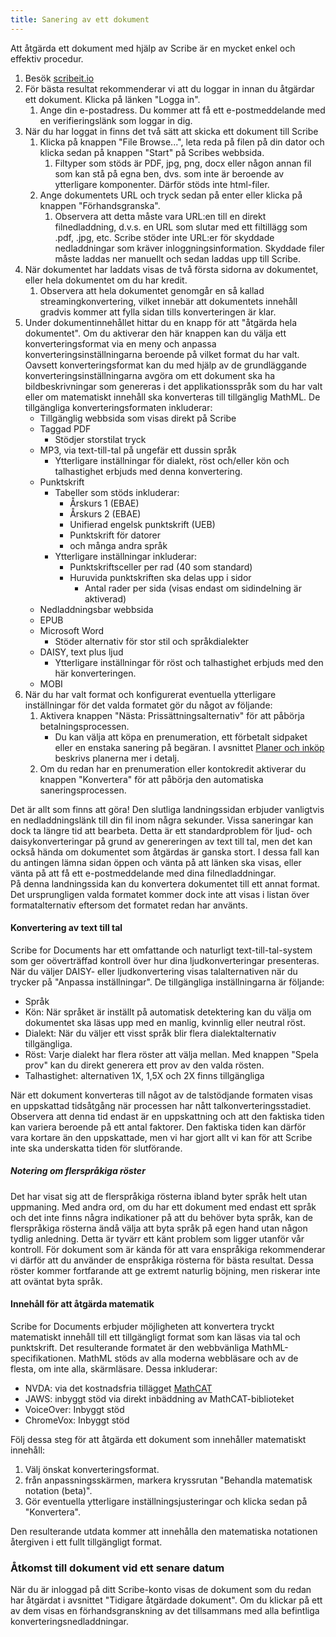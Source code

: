 ```yaml
---
title: Sanering av ett dokument
---
```



Att åtgärda ett dokument med hjälp av Scribe är en mycket enkel och effektiv procedur.
1. Besök [scribeit.io](https://scribeit.io)
1. För bästa resultat rekommenderar vi att du loggar in innan du åtgärdar ett dokument. Klicka på länken "Logga in".
    1. Ange din e-postadress. Du kommer att få ett e-postmeddelande med en verifieringslänk som loggar in dig.
1. När du har loggat in finns det två sätt att skicka ett dokument till Scribe
    1. Klicka på knappen "File Browse...", leta reda på filen på din dator och klicka sedan på knappen "Start" på Scribes webbsida.
        1. Filtyper som stöds är PDF, jpg, png, docx eller någon annan fil som kan stå på egna ben, dvs. som inte är beroende av ytterligare komponenter. Därför stöds inte html-filer.
    1. Ange dokumentets URL och tryck sedan på enter eller klicka på knappen "Förhandsgranska".
        1. Observera att detta måste vara URL:en till en direkt filnedladdning, d.v.s. en URL som slutar med ett filtillägg som .pdf, .jpg, etc. Scribe stöder inte URL:er för skyddade nedladdningar som kräver inloggningsinformation. Skyddade filer måste laddas ner manuellt och sedan laddas upp till Scribe.
1. När dokumentet har laddats visas de två första sidorna av dokumentet, eller hela dokumentet om du har kredit.
    1. Observera att hela dokumentet genomgår en så kallad streamingkonvertering, vilket innebär att dokumentets innehåll gradvis kommer att fylla sidan tills konverteringen är klar.
1. Under dokumentinnehållet hittar du en knapp för att "åtgärda hela dokumentet". Om du aktiverar den här knappen kan du välja ett konverteringsformat via en meny och anpassa konverteringsinställningarna beroende på vilket format du har valt. Oavsett konverteringsformat kan du med hjälp av de grundläggande konverteringsinställningarna avgöra om ett dokument ska ha bildbeskrivningar som genereras i det applikationsspråk som du har valt eller om matematiskt innehåll ska konverteras till tillgänglig MathML. De tillgängliga konverteringsformaten inkluderar:
    * Tillgänglig webbsida som visas direkt på Scribe
    * Taggad PDF
        * Stödjer storstilat tryck
    * MP3, via text-till-tal på ungefär ett dussin språk
        * Ytterligare inställningar för dialekt, röst och/eller kön och talhastighet erbjuds med denna konvertering.
    * Punktskrift
        * Tabeller som stöds inkluderar:
            * Årskurs 1 (EBAE)
            * Årskurs 2 (EBAE)
            * Unifierad engelsk punktskrift (UEB)
            * Punktskrift för datorer
            * och många andra språk
        * Ytterligare inställningar inkluderar:
            * Punktskriftsceller per rad (40 som standard)
            * Huruvida punktskriften ska delas upp i sidor
                * Antal rader per sida (visas endast om sidindelning är aktiverad)
    * Nedladdningsbar webbsida
    * EPUB
    * Microsoft Word
        * Stöder alternativ för stor stil och språkdialekter
    * DAISY, text plus ljud
        * Ytterligare inställningar för röst och talhastighet erbjuds med den här konverteringen.
    * MOBI
1. När du har valt format och konfigurerat eventuella ytterligare inställningar för det valda formatet gör du något av följande:
    1. Aktivera knappen "Nästa: Prissättningsalternativ" för att påbörja betalningsprocessen.
        * Du kan välja att köpa en prenumeration, ett förbetalt sidpaket eller en enstaka sanering på begäran. I avsnittet [Planer och inköp](../planer) beskrivs planerna mer i detalj.
    1. Om du redan har en prenumeration eller kontokredit aktiverar du knappen "Konvertera" för att påbörja den automatiska saneringsprocessen. 

Det är allt som finns att göra! Den slutliga landningssidan erbjuder vanligtvis en nedladdningslänk till din fil inom några sekunder. Vissa saneringar kan dock ta längre tid att bearbeta. Detta är ett standardproblem för ljud- och daisykonverteringar på grund av genereringen av text till tal, men det kan också hända om dokumentet som åtgärdas är ganska stort. I dessa fall kan du antingen lämna sidan öppen och vänta på att länken ska visas, eller vänta på att få ett e-postmeddelande med dina filnedladdningar.  
På denna landningssida kan du konvertera dokumentet till ett annat format. Det ursprungligen valda formatet kommer dock inte att visas i listan över formatalternativ eftersom det formatet redan har använts.

#### Konvertering av text till tal

Scribe for Documents har ett omfattande och naturligt text-till-tal-system som ger oöverträffad kontroll över hur dina ljudkonverteringar presenteras. När du väljer DAISY- eller ljudkonvertering visas talalternativen när du trycker på "Anpassa inställningar".
De tillgängliga inställningarna är följande:
* Språk
* Kön: När språket är inställt på automatisk detektering kan du välja om dokumentet ska läsas upp med en manlig, kvinnlig eller neutral röst.
* Dialekt: När du väljer ett visst språk blir flera dialektalternativ tillgängliga.
* Röst: Varje dialekt har flera röster att välja mellan. Med knappen "Spela prov" kan du direkt generera ett prov av den valda rösten.
* Talhastighet: alternativen 1X, 1,5X och 2X finns tillgängliga

När ett dokument konverteras till något av de talstödjande formaten visas en uppskattad tidsåtgång när processen har nått talkonverteringsstadiet. Observera att denna tid endast är en uppskattning och att den faktiska tiden kan variera beroende på ett antal faktorer. Den faktiska tiden kan därför vara kortare än den uppskattade, men vi har gjort allt vi kan för att Scribe inte ska underskatta tiden för slutförande.

##### Notering om flerspråkiga röster

Det har visat sig att de flerspråkiga rösterna ibland byter språk helt utan uppmaning. Med andra ord, om du har ett dokument med endast ett språk och det inte finns några indikationer på att du behöver byta språk, kan de flerspråkiga rösterna ändå välja att byta språk på egen hand utan någon tydlig anledning. Detta är tyvärr ett känt problem som ligger utanför vår kontroll. För dokument som är kända för att vara enspråkiga rekommenderar vi därför att du använder de enspråkiga rösterna för bästa resultat. Dessa röster kommer fortfarande att ge extremt naturlig böjning, men riskerar inte att oväntat byta språk.

#### Innehåll för att åtgärda matematik

Scribe for Documents erbjuder möjligheten att konvertera tryckt matematiskt innehåll till ett tillgängligt format som kan läsas via tal och punktskrift. Det resulterande formatet är den webbvänliga MathML-specifikationen. MathML stöds av alla moderna webbläsare och av de flesta, om inte alla, skärmläsare. Dessa inkluderar:
* NVDA: via det kostnadsfria tillägget [MathCAT](https://addons.nvda-project.org/addons/MathCAT.en.html)
* JAWS: inbyggt stöd via direkt inbäddning av MathCAT-biblioteket
* VoiceOver: Inbyggt stöd
* ChromeVox: Inbyggt stöd

Följ dessa steg för att åtgärda ett dokument som innehåller matematiskt innehåll:
1. Välj önskat konverteringsformat.
1. från anpassningsskärmen, markera kryssrutan "Behandla matematisk notation (beta)".
1. Gör eventuella ytterligare inställningsjusteringar och klicka sedan på "Konvertera".

Den resulterande utdata kommer att innehålla den matematiska notationen återgiven i ett fullt tillgängligt format.

### Åtkomst till dokument vid ett senare datum

När du är inloggad på ditt Scribe-konto visas de dokument som du redan har åtgärdat i avsnittet "Tidigare åtgärdade dokument". Om du klickar på ett av dem visas en förhandsgranskning av det tillsammans med alla befintliga konverteringsnedladdningar.
